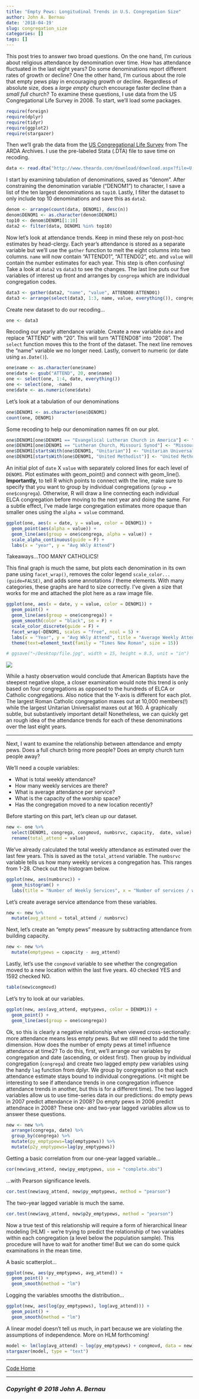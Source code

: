 ```yaml
---
title: "Empty Pews: Longitudinal Trends in U.S. Congregation Size"
author: John A. Bernau
date: '2018-04-19'
slug: congregation_size
categories: []
tags: []
---
```


This post tries to answer two broad questions. On the one hand, I'm curious about religious attendance by denomination over time. How has attendance fluctuated in the last eight years? Do some denominations report different rates of growth or decline? One the other hand, I'm curious about the role that empty pews play in encouraging growth or decline. Regardless of absolute size, does a *large empty* church encourage faster decline than a *small full* church? To examine these questions, I use data from the US Congregational Life Survey in 2008. To start, we'll load some packages.  

```r
require(foreign)
require(dplyr)
require(tidyr)
require(ggplot2)
require(stargazer)
```

Then we'll grab the data from the [US Congregational Life Survey](http://www.thearda.com/Archive/Files/Descriptions/CLS08PR.asp) from The ARDA Archives. I use the pre-labeled Stata (.DTA) file to save time on recoding.
```r
data <- read.dta("http://www.thearda.com/download/download.aspx?file=U.S.%20Congregational%20Life%20Survey,%20Wave%202,%20Random%20Sample%20Congregational%20Profile%20Survey.DTA")
```

I start by examining tabulation of denominations, saved as "denom". After constraining the denomination variable ("DENOM1") to character, I save a list of the ten largest denominations as `top10`. Lastly, I filter the dataset to only include top 10 denominations and save this as `data2`.
```r
denom <- arrange(count(data, DENOM1), desc(n))
denom$DENOM1 <- as.character(denom$DENOM1)
top10 <- denom$DENOM1[1:10]
data2 <- filter(data, DENOM1 %in% top10)
```

Now let's look at attendance trends. Keep in mind these rely on post-hoc estimates by head-clergy. Each year's attendance is stored as a separate variable but we'll use the `gather` function to melt the eight columns into two columns. `name` will now contain "ATTEND01", "ATTEND02", etc. and `value` will contain the number estimates for each year. This step is often confusing! Take a look at `data2` vs `data3` to see the changes. The last line puts our five variables of interest up front and arranges by `congrega` which are individual congregation codes.  

```r
data3 <- gather(data2, "name", "value", ATTEND08:ATTEND01)
data3 <- arrange(select(data3, 1:3, name, value, everything()), congrega)
```

Create new dataset to do our recoding...
```r
one <- data3
```

Recoding our yearly attendance variable. Create a new variable `date` and replace "ATTEND" with "20". This will turn "ATTEND08" into "2008". The `select` function moves this to the front of the dataset. The next line removes the "name" variable we no longer need. Lastly, convert to numeric (or date using `as.Date()`).
```r
one$name <- as.character(one$name)
one$date <- gsub("ATTEND", 20, one$name)
one <- select(one, 1:4, date, everything())
one <- select(one, -name)
one$date <- as.numeric(one$date)
```


Let's look at a tabulation of our denominations
```r
one$DENOM1 <- as.character(one$DENOM1)
count(one, DENOM1)
```


Some recoding to help our denomination names fit on our plot.
```r
one$DENOM1[one$DENOM1 == "Evangelical Lutheran Church in America"] <- "ELCA"
one$DENOM1[one$DENOM1 == "Lutheran Church, Missouri Synod"] <- "Missouri Synod"
one$DENOM1[startsWith(one$DENOM1, "Unitarian")] <- "Unitarian Universalist"
one$DENOM1[startsWith(one$DENOM1, "United Methodist")] <- "United Methodist"

```



An initial plot of `date` X `value` with separately colored lines for each level of `DENOM1`. Plot estimates with geom_point() and connect with geom_line(). **Importantly,** to tell R which points to connect with the line, make sure to specify that you want to group by individual congregations (`group = one$congrega`). Otherwise, R will draw a line connecting each individual ELCA congregation before moving to the next year and doing the same. For a subtle effect, I've made large congregation estimates more opaque than smaller ones using the `alpha = value` command. 
```r
ggplot(one, aes(x = date, y = value, color = DENOM1)) +
  geom_point(aes(alpha = value)) +
  geom_line(aes(group = one$congrega, alpha = value)) +
  scale_alpha_continuous(guide = F) +
  labs(x = "year", y = "Avg Wkly Attend")
```

Takeaways...TOO MANY CATHOLICS!  
  
This final graph is much the same, but plots each denomination in its own pane using `facet_wrap()`, removes the color legend `scale_color...(guide=FALSE)`, and adds some annotations / theme elements. With many categories, these graphs are hard to size correctly. I've given a size that works for me and attached the plot here as a raw image file.  
```r
ggplot(one, aes(x = date, y = value, color = DENOM1)) +
  geom_point() +
  geom_line(aes(group = one$congrega)) +
  geom_smooth(color = "black", se = F) +
  scale_color_discrete(guide = F) +
  facet_wrap(~DENOM1, scales = "free", ncol = 5) +
  labs(x = "Year", y = "Avg Wkly Attend", title = "Average Weekly Attendance (as estimated by head clergy in 2008)*", caption = "*Source: US Congregational Life Survey Wave 2\nN=5,000 US congregations") +
  theme(text=element_text(family = "Times New Roman", size = 15))

# ggsave("~/Desktop/file.jpg", width = 15, height = 8.5, unit = "in")
```

[<img src="/code/uscong.jpg"/>](/code/uscong.jpg)

While a hasty observation would conclude that American Baptists have the steepest negative slope, a closer examination would note this trend is only based on four congregations as opposed to the hundreds of ELCA or Catholic congregations. Also notice that the Y-axis is different for each plot. The largest Roman Catholic congregation maxes out at 10,000 members(!) while the largest Unitarian Universalist maxes out at 160. A graphically subtle, but substantively important detail! Nonetheless, we can quickly get an rough idea of the attendance trends for each of these denominations over the last eight years. 

___

Next, I want to examine the relationship between attendance and empty pews. Does a full church bring more people? Does an empty church turn people away?

We'll need a couple variables:  
  
* What is total weekly attendance?
* How many weekly services are there? 
* What is average attendance per service?
* What is the capacity of the worship space?
* Has the congregation moved to a new location recently?

Before starting on this part, let's clean up our dataset.
```r
new <- one %>% 
  select(DENOM1, congrega, congmovd, numbsrvc, capacity,  date, value) %>% 
  rename(total_attend = value)


```

We've already calculated the total weekly attendance as estimated over the last few years. This is saved as the `total_attend` variable. The `numbsrvc` variable tells us how many weekly services a congregation has. This ranges from 1-28. Check out the histogram below. 

```r
ggplot(new, aes(numbsrvc)) +
  geom_histogram() +
  labs(title = "Number of Weekly Services", x = "Number of services / week")
```

Let's create average service attendance from these variables. 

```r
new <- new %>%
  mutate(avg_attend = total_attend / numbsrvc)
```

Next, let's create an "empty pews" measure by subtracting attendance from building capacity.

```r
new <- new %>%
  mutate(emptypews = capacity - avg_attend)
```


Lastly, let's use the `congmovd` variable to see whether the congregation moved to a new location within the last five years. 40 checked YES and 1592 checked NO.
```r
table(new$congmovd)
```

Let's try to look at our variables.
```r
ggplot(new, aes(avg_attend, emptypews, color = DENOM1)) +
  geom_point() +
  geom_line(aes(group = one$congrega))
```

Ok, so this is clearly a negative relationship when viewed cross-sectionally: more attendance means less empty pews. But we still need to add the time dimension. How does the number of empty pews at time1 influence attendance at time2? To do this, first, we'll arrange our variables by congregation and date (ascending, or oldest first). Then group by individual congregation (`congrega`) and create two lagged empty pew variables using the handy `lag` function from dplyr. We group by congregation so that each attendance estimate stays bound to individual congregations. (*It might be interesting to see if attendance trends in one congregation influence attendance trends in another, but this is for a different time). The two lagged variables allow us to use time-series data in our predictions: do empty pews in 2007 predict attendance in 2008? Do empty pews in 2006 predict attendnace in 2008? These one- and two-year lagged variables allow us to answer these questions. 
```r
new <- new %>% 
  arrange(congrega, date) %>% 
  group_by(congrega) %>% 
  mutate(py_emptypews=lag(emptypews)) %>% 
  mutate(p2y_emptypews=lag(py_emptypews))

```

Getting a basic correlation from our one-year lagged variable...  
```r
cor(new$avg_attend, new$py_emptypews, use = "complete.obs")
```

...with Pearson significance levels.
```r
cor.test(new$avg_attend, new$py_emptypews, method = "pearson")
```

The two-year lagged variable is much the same.
```r
cor.test(new$avg_attend, new$p2y_emptypews, method = "pearson")
```

Now a true test of this relationship will require a form of hierarchical linear modeling (HLM) - we're trying to predict the relationship of two variables within each congregation (a level below the population sample). This procedure will have to wait for another time! But we can do some quick examinations in the mean time.

A basic scatterplot...
```r
ggplot(new, aes(py_emptypews, avg_attend)) +
  geom_point() +
  geom_smooth(method = "lm")
```

Logging the variables smooths the distribution...
```r
ggplot(new, aes(log(py_emptypews), log(avg_attend))) +
  geom_point() +
  geom_smooth(method = "lm")
```


A linear model doesn't tell us much, in part because we are violating the assumptions of independence. More on HLM forthcoming!

```r
model <- lm(log(avg_attend) ~ log(py_emptypews) + congmovd, data = new)
stargazer(model, type = "text")
```




___

[Code Home](/xcode/) 

___

### *Copyright &copy; 2018 John A. Bernau*
